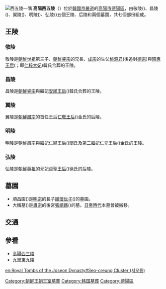 [[File:Seooreung_7.JPG|西五陵一隅]]
'''高陽西五陵'''（{{lang-ko|서오릉}}）位於[[大韓民國|韓國]][[京畿道|京畿道]]的[[高陽市|高陽市]][[德陽區|德陽區]]，由敬陵({{lang|ko|경릉}})、昌陵({{lang|ko|창릉}})、翼陵({{lang|ko|익릉}})、明陵({{lang|ko|명릉}})、弘陵({{lang|ko|홍릉}})五個王陵、后陵和兩個墓園，共七個部份組成。

==王陵==
===敬陵===
敬陵是[[朝鮮世祖|朝鮮世祖]]第三子、[[朝鮮睿宗|朝鮮睿宗]]的兄長、[[朝鮮成宗|成宗]]的生父[[朝鮮德宗|桃源君]](後追封[[朝鮮德宗|德宗]])與[[昭惠王后|昭惠王后]]({{lang|ko|소혜왕후}}；即[[仁粹大妃|仁粹大妃]])韓氏合葬的王陵。

===昌陵===
昌陵是[[朝鮮睿宗|朝鮮睿宗]]與繼妃[[安順王后|安順王后]]({{lang|ko|안순왕후}})韓氏合葬的王陵。

===翼陵===
翼陵是[[朝鮮肅宗|朝鮮肅宗]]的首任王后[[仁敬王后|仁敬王后]]({{lang|ko|인경왕후}})金氏的后陵。

===明陵===
明陵是[[朝鮮肅宗|朝鮮肅宗]]與繼妃[[仁顯王后|仁顯王后]]({{lang|ko|인현왕후}})閔氏及第二繼妃[[仁元王后|仁元王后]]({{lang|ko|인원왕후}})金氏的王陵。

===弘陵===
弘陵是[[朝鮮英祖|朝鮮英祖]]的元妃[[貞聖王后|貞聖王后]]({{lang|ko|정성왕후}})徐氏的后陵。

==墓園==
* 順昌園({{lang|ko|순창원}})是[[朝鮮明宗|明宗]]的長子[[順懷世子|順懷世子]]({{lang|ko|순회세자}})的墓園。
* 大嬪墓({{lang|ko|대빈묘}})是[[朝鮮肅宗|肅宗]]的後宮[[張禧嬪|張禧嬪]]({{lang|ko|장희빈}})的墓。[[朝鮮日治時期|日帝時代]]本墓曾被搬移。

==交通==

==參看==
* [[高陽西三陵|高陽西三陵]]
* [[九里東九陵|九里東九陵]]
{{Arch-stub}}

[[Category:朝鲜王朝王室墓葬|Category:朝鲜王朝王室墓葬]]
[[Category:韩国墓葬|Category:韩国墓葬]]
[[Category:德陽區|Category:德陽區]]

{{李氏朝鮮王陵}}

[[en:Royal_Tombs_of_the_Joseon_Dynasty#Seo-oreung_Cluster_(서오릉)|en:Royal Tombs of the Joseon Dynasty#Seo-oreung Cluster (서오릉)]]